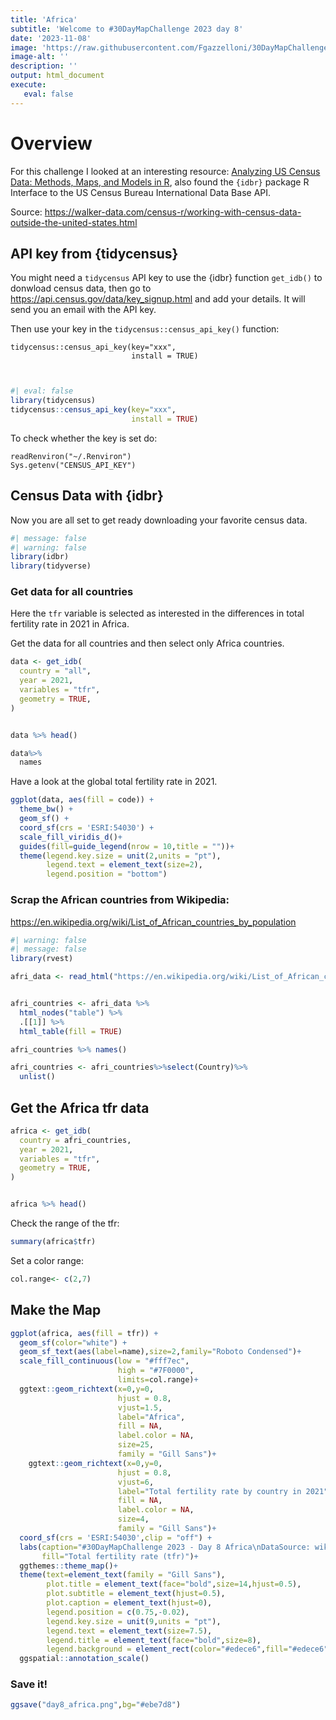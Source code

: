```yaml
---
title: 'Africa'
subtitle: 'Welcome to #30DayMapChallenge 2023 day 8'
date: '2023-11-08'
image: 'https://raw.githubusercontent.com/Fgazzelloni/30DayMapChallenge/master/2023/day8_africa/day8_africa.png'
image-alt: ''
description: ''
output: html_document
execute: 
   eval: false
---
```


# Overview

For this challenge I looked at an interesting resource: [Analyzing US Census Data: Methods, Maps, and Models in R](https://walker-data.com/census-r/working-with-census-data-outside-the-united-states.html?q=tfr#visualizing-idb-data), also found the `{idbr}` package R Interface to the US Census Bureau International Data Base API.


Source: 
<https://walker-data.com/census-r/working-with-census-data-outside-the-united-states.html>

## API key from {tidycensus}

You might need a `tidycensus` API key to use the {idbr} function `get_idb()` to donwload census data, then go to <https://api.census.gov/data/key_signup.html> and add your details. It will send you an email with the API key.

Then use your key in the `tidycensus::census_api_key()` function:

    tidycensus::census_api_key(key="xxx",
                               install = TRUE)
                               
                          
```r
#| eval: false
library(tidycensus)
tidycensus::census_api_key(key="xxx",
                           install = TRUE)
```


To check whether the key is set do:
    
    readRenviron("~/.Renviron")
    Sys.getenv("CENSUS_API_KEY")
    
## Census Data with {idbr}

Now you are all set to get ready downloading your favorite census data.   

```r
#| message: false
#| warning: false
library(idbr)
library(tidyverse)
```


### Get data for all countries

Here the `tfr` variable is selected as interested in the differences in total fertility rate in 2021 in Africa.

Get the data for all countries and then select only Africa countries.
```r
data <- get_idb(
  country = "all",
  year = 2021,
  variables = "tfr",
  geometry = TRUE,
)


data %>% head()
```


```r
data%>%
  names
```

Have a look at the global total fertility rate in 2021.
```r
ggplot(data, aes(fill = code)) + 
  theme_bw() + 
  geom_sf() + 
  coord_sf(crs = 'ESRI:54030') + 
  scale_fill_viridis_d()+
  guides(fill=guide_legend(nrow = 10,title = ""))+
  theme(legend.key.size = unit(2,units = "pt"),
        legend.text = element_text(size=2),
        legend.position = "bottom")
```


### Scrap the African countries from Wikipedia:
<https://en.wikipedia.org/wiki/List_of_African_countries_by_population>

```r
#| warning: false
#| message: false
library(rvest)
```

```r
afri_data <- read_html("https://en.wikipedia.org/wiki/List_of_African_countries_by_population")


afri_countries <- afri_data %>%
  html_nodes("table") %>%
  .[[1]] %>%
  html_table(fill = TRUE)

afri_countries %>% names()
```


```r
afri_countries <- afri_countries%>%select(Country)%>%
  unlist()
```

## Get the Africa tfr data

```r
africa <- get_idb(
  country = afri_countries,
  year = 2021,
  variables = "tfr",
  geometry = TRUE,
)


africa %>% head()
```


Check the range of the tfr:
```r
summary(africa$tfr)
```

Set a color range:
```r
col.range<- c(2,7)
```

## Make the Map

```r
ggplot(africa, aes(fill = tfr)) + 
  geom_sf(color="white") + 
  geom_sf_text(aes(label=name),size=2,family="Roboto Condensed")+
  scale_fill_continuous(low = "#fff7ec", 
                        high = "#7F0000",
                        limits=col.range)+
  ggtext::geom_richtext(x=0,y=0,
                        hjust = 0.8,
                        vjust=1.5,
                        label="Africa",
                        fill = NA, 
                        label.color = NA,
                        size=25,
                        family = "Gill Sans")+
    ggtext::geom_richtext(x=0,y=0,
                        hjust = 0.8,
                        vjust=6,
                        label="Total fertility rate by country in 2021",
                        fill = NA, 
                        label.color = NA,
                        size=4,
                        family = "Gill Sans")+
  coord_sf(crs = 'ESRI:54030',clip = "off") + 
  labs(caption="#30DayMapChallenge 2023 - Day 8 Africa\nDataSource: wikipedia & {idbr} package | Map @fgazzelloni\n\n'Scale on map varies by more than 10%, scale bar may be inaccurate' {ggspatial}",
       fill="Total fertility rate (tfr)")+
  ggthemes::theme_map()+
  theme(text=element_text(family = "Gill Sans"),
        plot.title = element_text(face="bold",size=14,hjust=0.5),
        plot.subtitle = element_text(hjust=0.5),
        plot.caption = element_text(hjust=0),
        legend.position = c(0.75,-0.02),
        legend.key.size = unit(9,units = "pt"),
        legend.text = element_text(size=7.5),
        legend.title = element_text(face="bold",size=8),
        legend.background = element_rect(color="#edece6",fill="#edece6"))+
  ggspatial::annotation_scale()

```


### Save it!
```r
ggsave("day8_africa.png",bg="#ebe7d8")
```

